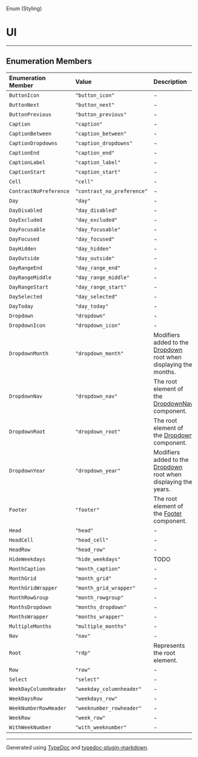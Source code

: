 <SectionTitle>Enum (Styling)</SectionTitle>

# UI

<Description>

</Description>

---

## Enumeration Members

| Enumeration Member | Value | Description |
| :------ | :------ | :------ |
| <a id="buttonicon" name="buttonicon"></a> `ButtonIcon` | `"button_icon"` | - |
| <a id="buttonnext" name="buttonnext"></a> `ButtonNext` | `"button_next"` | - |
| <a id="buttonprevious" name="buttonprevious"></a> `ButtonPrevious` | `"button_previous"` | - |
| <a id="caption" name="caption"></a> `Caption` | `"caption"` | - |
| <a id="captionbetween" name="captionbetween"></a> `CaptionBetween` | `"caption_between"` | - |
| <a id="captiondropdowns" name="captiondropdowns"></a> `CaptionDropdowns` | `"caption_dropdowns"` | - |
| <a id="captionend" name="captionend"></a> `CaptionEnd` | `"caption_end"` | - |
| <a id="captionlabel" name="captionlabel"></a> `CaptionLabel` | `"caption_label"` | - |
| <a id="captionstart" name="captionstart"></a> `CaptionStart` | `"caption_start"` | - |
| <a id="cell" name="cell"></a> `Cell` | `"cell"` | - |
| <a id="contrastnopreference" name="contrastnopreference"></a> `ContrastNoPreference` | `"contrast_no_preference"` | - |
| <a id="day" name="day"></a> `Day` | `"day"` | - |
| <a id="daydisabled" name="daydisabled"></a> `DayDisabled` | `"day_disabled"` | - |
| <a id="dayexcluded" name="dayexcluded"></a> `DayExcluded` | `"day_excluded"` | - |
| <a id="dayfocusable" name="dayfocusable"></a> `DayFocusable` | `"day_focusable"` | - |
| <a id="dayfocused" name="dayfocused"></a> `DayFocused` | `"day_focused"` | - |
| <a id="dayhidden" name="dayhidden"></a> `DayHidden` | `"day_hidden"` | - |
| <a id="dayoutside" name="dayoutside"></a> `DayOutside` | `"day_outside"` | - |
| <a id="dayrangeend" name="dayrangeend"></a> `DayRangeEnd` | `"day_range_end"` | - |
| <a id="dayrangemiddle" name="dayrangemiddle"></a> `DayRangeMiddle` | `"day_range_middle"` | - |
| <a id="dayrangestart" name="dayrangestart"></a> `DayRangeStart` | `"day_range_start"` | - |
| <a id="dayselected" name="dayselected"></a> `DaySelected` | `"day_selected"` | - |
| <a id="daytoday" name="daytoday"></a> `DayToday` | `"day_today"` | - |
| <a id="dropdown" name="dropdown"></a> `Dropdown` | `"dropdown"` | - |
| <a id="dropdownicon" name="dropdownicon"></a> `DropdownIcon` | `"dropdown_icon"` | - |
| <a id="dropdownmonth" name="dropdownmonth"></a> `DropdownMonth` | `"dropdown_month"` | Modifiers added to the [Dropdown](/api/enumerations/UI.md#dropdown) root when displaying the months. |
| <a id="dropdownnav" name="dropdownnav"></a> `DropdownNav` | `"dropdown_nav"` | The root element of the [DropdownNav](/api/enumerations/UI.md#dropdownnav) component. |
| <a id="dropdownroot" name="dropdownroot"></a> `DropdownRoot` | `"dropdown_root"` | The root element of the [Dropdown](/api/enumerations/UI.md#dropdown) component. |
| <a id="dropdownyear" name="dropdownyear"></a> `DropdownYear` | `"dropdown_year"` | Modifiers added to the [Dropdown](/api/enumerations/UI.md#dropdown) root when displaying the years. |
| <a id="footer" name="footer"></a> `Footer` | `"footer"` | The root element of the [Footer](/api/enumerations/UI.md#footer) component. |
| <a id="head" name="head"></a> `Head` | `"head"` | - |
| <a id="headcell" name="headcell"></a> `HeadCell` | `"head_cell"` | - |
| <a id="headrow" name="headrow"></a> `HeadRow` | `"head_row"` | - |
| <a id="hideweekdays" name="hideweekdays"></a> `HideWeekdays` | `"hide_weekdays"` | TODO |
| <a id="monthcaption" name="monthcaption"></a> `MonthCaption` | `"month_caption"` | - |
| <a id="monthgrid" name="monthgrid"></a> `MonthGrid` | `"month_grid"` | - |
| <a id="monthgridwrapper" name="monthgridwrapper"></a> `MonthGridWrapper` | `"month_grid_wrapper"` | - |
| <a id="monthrowgroup" name="monthrowgroup"></a> `MonthRowGroup` | `"month_rowgroup"` | - |
| <a id="monthsdropdown" name="monthsdropdown"></a> `MonthsDropdown` | `"months_dropdown"` | - |
| <a id="monthswrapper" name="monthswrapper"></a> `MonthsWrapper` | `"months_wrapper"` | - |
| <a id="multiplemonths" name="multiplemonths"></a> `MultipleMonths` | `"multiple_months"` | - |
| <a id="nav" name="nav"></a> `Nav` | `"nav"` | - |
| <a id="root" name="root"></a> `Root` | `"rdp"` | Represents the root element. |
| <a id="row" name="row"></a> `Row` | `"row"` | - |
| <a id="select" name="select"></a> `Select` | `"select"` | - |
| <a id="weekdaycolumnheader" name="weekdaycolumnheader"></a> `WeekDayColumnHeader` | `"weekday_columnheader"` | - |
| <a id="weekdaysrow" name="weekdaysrow"></a> `WeekDaysRow` | `"weekdays_row"` | - |
| <a id="weeknumberrowheader" name="weeknumberrowheader"></a> `WeekNumberRowHeader` | `"weeknumber_rowheader"` | - |
| <a id="weekrow" name="weekrow"></a> `WeekRow` | `"week_row"` | - |
| <a id="withweeknumber" name="withweeknumber"></a> `WithWeekNumber` | `"with_weeknumber"` | - |

***

Generated using [TypeDoc](https://typedoc.org) and [typedoc-plugin-markdown](https://typedoc-plugin-markdown.org).
